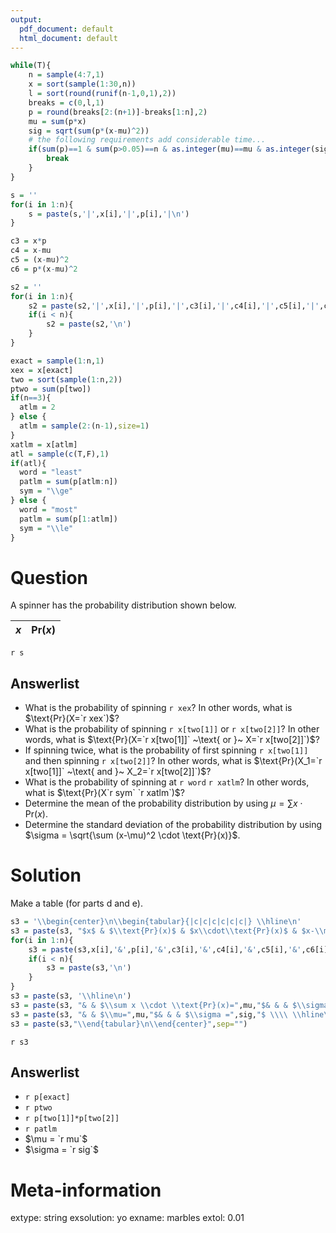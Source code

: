```yaml
---
output:
  pdf_document: default
  html_document: default
---
```

```r
while(T){
    n = sample(4:7,1)
    x = sort(sample(1:30,n))
    l = sort(round(runif(n-1,0,1),2))
    breaks = c(0,l,1)
    p = round(breaks[2:(n+1)]-breaks[1:n],2)
    mu = sum(p*x)
    sig = sqrt(sum(p*(x-mu)^2))
    # the following requirements add considerable time...
    if(sum(p)==1 & sum(p>0.05)==n & as.integer(mu)==mu & as.integer(sig*100)==sig*100){
        break
    }
}

s = ''
for(i in 1:n){
    s = paste(s,'|',x[i],'|',p[i],'|\n')
}

c3 = x*p
c4 = x-mu
c5 = (x-mu)^2
c6 = p*(x-mu)^2

s2 = ''
for(i in 1:n){
    s2 = paste(s2,'|',x[i],'|',p[i],'|',c3[i],'|',c4[i],'|',c5[i],'|',c6[i],'|')
    if(i < n){
        s2 = paste(s2,'\n')
    }
}

exact = sample(1:n,1)
xex = x[exact]
two = sort(sample(1:n,2))
ptwo = sum(p[two])
if(n==3){
  atlm = 2
} else {
  atlm = sample(2:(n-1),size=1)
}
xatlm = x[atlm]
atl = sample(c(T,F),1)
if(atl){
  word = "least"
  patlm = sum(p[atlm:n])
  sym = "\\ge"
} else {
  word = "most"
  patlm = sum(p[1:atlm])
  sym = "\\le"
}

```

Question
========

A spinner has the probability distribution shown below.

| $x$ | $\text{Pr}(x)$ |
|:---:|:---:|
`r s`

Answerlist
--------

* What is the probability of spinning `r xex`? In other words, what is $\text{Pr}(X=`r xex`)$?
* What is the probability of spinning `r x[two[1]]` or `r x[two[2]]`? In other words, what is $\text{Pr}(X=`r x[two[1]]` ~\text{ or }~ X=`r x[two[2]]`)$?
* If spinning twice, what is the probability of first spinning `r x[two[1]]` and then spinning `r x[two[2]]`? In other words, what is $\text{Pr}(X_1=`r x[two[1]]` ~\text{ and }~ X_2=`r x[two[2]]`)$?
* What is the probability of spinning at `r word` `r xatlm`? In other words, what is $\text{Pr}(X`r sym` `r xatlm`)$?
* Determine the mean of the probability distribution by using $\mu = \sum x\cdot \text{Pr}(x)$.
* Determine the standard deviation of the probability distribution by using $\sigma = \sqrt{\sum (x-\mu)^2 \cdot \text{Pr}(x)}$.


Solution
========

Make a table (for parts d and e).

```r
s3 = '\\begin{center}\n\\begin{tabular}{|c|c|c|c|c|c|} \\hline\n'
s3 = paste(s3, "$x$ & $\\text{Pr}(x)$ & $x\\cdot\\text{Pr}(x)$ & $x-\\mu$ & $(x-\\mu)^2$ & $(x-\\mu)^2 \\cdot \\text{Pr}(x)$ \\\\ \\hline\n")
for(i in 1:n){
    s3 = paste(s3,x[i],'&',p[i],'&',c3[i],'&',c4[i],'&',c5[i],'&',c6[i],'\\\\')
    if(i < n){
        s3 = paste(s3,'\n')
    }
}
s3 = paste(s3, '\\hline\n')
s3 = paste(s3, "& & $\\sum x \\cdot \\text{Pr}(x)=",mu,"$& & & $\\sigma^2 =",sum(c6),"$ \\\\ \\hline\n")
s3 = paste(s3, "& & $\\mu=",mu,"$& & & $\\sigma =",sig,"$ \\\\ \\hline\n")
s3 = paste(s3,"\\end{tabular}\n\\end{center}",sep="")
```


<!-- | $x$ | $\text{Pr}(x)$ | $x\cdot\text{Pr}(x)$ | $x-\mu$ | $(x-\mu)^2$ | $(x-\mu)^2 \cdot \text{Pr}(x)$ |  -->
<!-- |:---:|:---:|:---:|:---:|:---:|:---:| -->
<!-- `r s2` -->
<!-- |=========|=========|=========|=========|=========|=========| -->
<!-- |     |     | $\sum x \cdot \text{Pr}(x) = `r mu`$ |   |   | $\sigma^2 = `r sum(c6)`$   | -->
<!-- |     |     | $\mu = `r mu`$ |   |   | $\sigma = `r sig`$   | -->

`r s3`

Answerlist
--------

* `r p[exact]`
* `r ptwo`
* `r p[two[1]]*p[two[2]]`
* `r patlm`
* $\mu = `r mu`$
* $\sigma = `r sig`$


Meta-information
============
extype: string
exsolution: yo
exname: marbles
extol: 0.01

